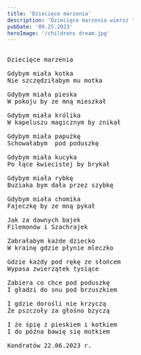 ```yaml
---
title: 'Dziecięce marzenia'
description: 'Dziecięce marzenia wiersz '
pubDate: '09.25.2023'
heroImage: '/childrens dream.jpg'
---
```

<pre>

Dziecięce marzenia

Gdybym miała kotka 
Nie szczędziłabym mu motka

Gdybym miała pieska
W pokoju by ze mną mieszkał 

Gdybym miała królika
W kapeluszu magicznym by znikał

Gdybym miała papużkę 
Schowałabym  pod poduszkę 

Gdybym miała kucyka
Po łące kwiecistej by brykał

Gdybym miała rybkę
Buziaka bym dała przez szybkę

Gdybym miała chomika
Fajeczkę by ze mną pykał

Jak za dawnych bajek
Filemonów i Szachrajek

Zabrałabym każde dziecko
W krainę gdzie płynie mleczko

Gdzie każdy pod rękę ze słońcem
Wypasa zwierzątek tysiące

Zabiera co chce pod poduszkę 
I gładzi do snu pod brzuszkiem 

I gdzie dorośli nie krzyczą 
Że pszczoły za głośno bzyczą

I że śpię z pieskiem i kotkiem
I do późna bawię się motkiem

Kondratów 22.06.2023 r.

</pre>
